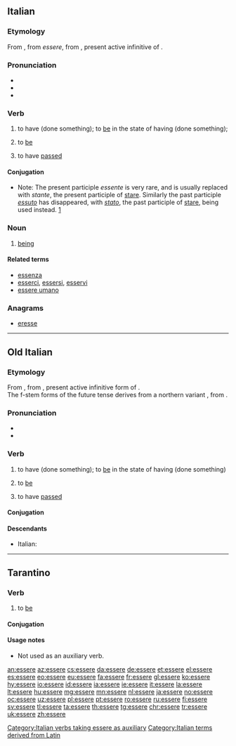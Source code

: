 ==Italian==

===Etymology===
From {{etyl|roa-oit|it}} {{m|roa-oit|essere}}, from {{etyl|VL.|it}} ''essere'', from {{etyl|la|it}} {{m|la|esse}}, present active infinitive of {{term|sum|lang=la}}.

===Pronunciation===
* {{IPA|/ˈɛs.se.re/|[ˈɛs̪.s̪e.r̺e]|lang=it}}
* {{audio|It-essere.ogg|Audio|lang=it}}
* {{hyphenation|ès|se|re|lang=it}}

===Verb===
{{it-verb}}

# {{context|auxiliary|used to form composite past tense of many intransitive verbs|lang=it}} to have (done something); to [[be]] in the state of having (done something); {{non-gloss definition|See [[:Category:Italian verbs taking essere as auxiliary]].}}
# {{context|intransitive|indicating existence, identity, location, or a permanent quality|lang=it}} to [[be]]
# {{context|impersonal|of a duration of time since an event|lang=it}} to have [[pass]]ed

====Conjugation====
* Note: The present participle ''essente'' is very rare, and is usually replaced with ''stante'', the present participle of [[stare]]. Similarly the past participle ''[[essuto]]'' has disappeared, with ''[[stato]]'', the past participle of [[stare]], being used instead. [http://dizionari.hoepli.it/Dizionario_Italiano/parola/essuto.aspx?idD=1&Query=essuto&lettera=E]

{{it-conj
|inf=essere|aux=essere
|ger=essendo|presp=essente|pastp=stato
|pres1s=sono|pres2s=sei|pres3s=è|pres1p=siamo|pres2p=siete|pres3p=sono
|imperf1s=ero|imperf2s=eri|imperf3s=era|imperf1p=eravamo|imperf2p=eravate|imperf3p=erano
|prem1s=fui|prem2s=fosti|prem3s=fu|prem1p=fummo|prem2p=foste||prem3p=furono
|fut1s=sarò|fut2s=sarai|fut3s=sarà|fut1p=saremo|fut2p=sarete|fut3p=saranno
|cond1s=sarei|cond2s=saresti|cond3s=sarebbe|cond1p=saremmo|cond2p=sareste|cond3p=sarebbero
|sub123s=sia|sub1p=siamo|sub2p=siate|sub3p=siano
|impsub12s=fossi|impsub3s=fosse|impsub1p=fossimo|impsub2p=foste|impsub3p=fossero
|imp2s=sii|imp3s=sia|imp1p=siamo|imp2p=siate|imp3p=siano}}

===Noun===
{{it-noun|m}}

# [[being]]

====Related terms====
* [[essenza]]
* [[esserci]], [[essersi]], [[esservi]]
* [[essere umano]]

===Anagrams===
* [[eresse#Italian|eresse]]

[[Category:Italian verbs taking essere as auxiliary]]
[[Category:Italian terms derived from Latin]]
----

==Old Italian==

===Etymology===
From {{etyl|VL.|roa-oit}} {{m|la|*essere}}, from {{etyl|la|roa-oit}} {{m|la|esse}}, present active infinitive form of {{m|la|sum||I am}}.<br />
The f-stem forms of the future tense derives from a northern variant {{m|roa-oit|fire||to be}}, from {{etyl|la|-}} {{m|la|fierī||to become, be}}.

===Pronunciation===
* {{IPA|lang=roa-oit|/ˈɛsːere/}}
* {{hyphenation|ès|se|re|lang=roa-oit}}

===Verb===
{{head|roa-oit|verb}}

# {{context|auxiliary|used to form composite past tense of many intransitive verbs|lang=roa-oit}} to have (done something); to [[be]] in the state of having (done something)
# {{context|intransitive|indicating existence, identity, location, or a permanent quality|lang=roa-oit}} to [[be]]
# {{context|impersonal|of a duration of time since an event|lang=roa-oit}} to have [[pass]]ed

====Conjugation====
{{it-conj
|inf=essere|aux=essere
|ger=sendo, [[essendo]]|presp=essente|pastp=essuto, suto, [[stato]]
|pres1s=sono|pres2s=sei|pres3s=è|pres1p=sêmo, [[siamo]]|pres2p=sête, [[siete]]|pres3p=enno, sono
|imperf1s=era, [[ero]]|imperf2s=eri|imperf3s=era|imperf1p=eravamo|imperf2p=eravate|imperf3p=erano
|prem1s=fui|prem2s=fusti, [[fosti]]|prem3s=fu|prem1p=fummo|prem2p=fuste, [[foste]]||prem3p=fûro, fuoro, [[furono]]
|fut1s=sarò|fut2s=sarai|fut3s=fia, fie, [[sarà]]|fut1p=saremo|fut2p=sarete|fut3p=fiano, fieno, [[saranno]]
|cond1s=saria, [[sarei]], fôra|cond2s=saresti|cond3s=saria, [[sarebbe]], fôra|cond1p=saremmo|cond2p=sareste|cond3p=sarebbero
|sub123s=sia|sub1p=siamo|sub2p=siate|sub3p=sieno, [[siano]]
|impsub12s=[[fussi]], [[fossi]]|impsub3s=[[fusse]], [[fosse]]|impsub1p=fussimo, [[fossimo]]|impsub2p=fuste, [[foste]]|impsub3p=fussero, [[fossero]]
|imp2s=sii|imp3s=sia|imp1p=siamo|imp2p=siate|imp3p=siano}}

====Descendants====
* Italian: {{l|it|essere}}

----

==Tarantino==

===Verb===
{{head|roa-tar|verb}}

# {{context|intransitive|lang=roa-tar}} to [[be]]

====Conjugation====
{{roa-tar-conj|inf=essere|ger=?|pastp=?|pres1s=so'|pres2s=sì|pres2s2=sìnde|pres3s=jè|pres3s2=jé|pres3s3=éte|pres1p=síme|pres2p=síte|pres3p=sò|pres3p2=sònde|imperf1s=ére|imperf2s=ìre|imperf3s=ére|imperf3s2=jéve|imperf1p=èreme|imperf2p=írene|imperf3p=èrene|imperf3p2=jèvene|perf1s=fuéve|perf2s=fuìste|perf3s=fu'|perf1p=fuèmme|perf2p=fuèsteve|perf3p=fúrene|sub13s=sije|sub2s=sía|sub1p=síme|sub2p=síte|sub3p=síene|impsub13s=fòsse|impsub2s=fuèsse|impsub1p=fòsseme|impsub2p=fuèsseve|impsub3p=fòssere
}}
<!-- gerund?, past participle?, conditional?, imperatives? -->

====Usage notes====
* Not used as an auxiliary verb.

[[an:essere]]
[[az:essere]]
[[cs:essere]]
[[da:essere]]
[[de:essere]]
[[et:essere]]
[[el:essere]]
[[es:essere]]
[[eo:essere]]
[[eu:essere]]
[[fa:essere]]
[[fr:essere]]
[[gl:essere]]
[[ko:essere]]
[[hy:essere]]
[[io:essere]]
[[id:essere]]
[[ia:essere]]
[[ie:essere]]
[[it:essere]]
[[la:essere]]
[[lt:essere]]
[[hu:essere]]
[[mg:essere]]
[[mn:essere]]
[[nl:essere]]
[[ja:essere]]
[[no:essere]]
[[oc:essere]]
[[uz:essere]]
[[pl:essere]]
[[pt:essere]]
[[ro:essere]]
[[ru:essere]]
[[fi:essere]]
[[sv:essere]]
[[tl:essere]]
[[ta:essere]]
[[th:essere]]
[[tg:essere]]
[[chr:essere]]
[[tr:essere]]
[[uk:essere]]
[[zh:essere]]